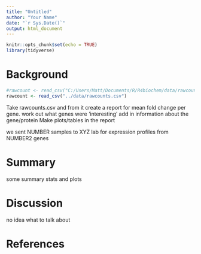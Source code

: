 ```yaml
---
title: "Untitled"
author: "Your Name"
date: "`r Sys.Date()`"
output: html_document
---
```


```r
knitr::opts_chunk$set(echo = TRUE)
library(tidyverse)
```

# Background
```r
#rawcount <- read_csv("C:/Users/Matt/Documents/R/R4biochem/data/rawcounts.csv")
rawcount <- read_csv("../data/rawcounts.csv")
```

Take rawcounts.csv and from it create a report for mean fold change per gene.
work out what genes were ‘interesting’
add in information about the gene/protein
Make plots/tables in the report


we sent NUMBER samples to XYZ lab for expression profiles from NUMBER2 genes

# Summary
some summary stats and plots

# Discussion
no idea what to talk about

# References
